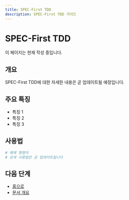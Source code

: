 ```yaml
---
title: SPEC-First TDD
description: SPEC-First TDD 가이드
---
```


# SPEC-First TDD

이 페이지는 현재 작성 중입니다.

## 개요

SPEC-First TDD에 대한 자세한 내용은 곧 업데이트될 예정입니다.

## 주요 특징

- 특징 1
- 특징 2
- 특징 3

## 사용법

```bash
# 예제 명령어
# 상세 사용법은 곧 업데이트됩니다
```

## 다음 단계

- [홈으로](/ko)
- [문서 개요](/ko/introduction/overview)
